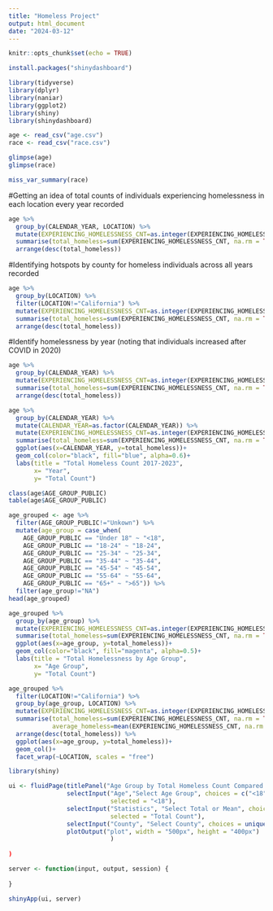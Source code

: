 ```yaml
---
title: "Homeless Project"
output: html_document
date: "2024-03-12"
---
```


```r
knitr::opts_chunk$set(echo = TRUE)
```


```r
install.packages("shinydashboard")
```

```r
library(tidyverse)
library(dplyr)
library(naniar)
library(ggplot2)
library(shiny)
library(shinydashboard)
```



```r
age <- read_csv("age.csv")
race <- read_csv("race.csv")
```

```r
glimpse(age)
glimpse(race)
```

```r
miss_var_summary(race)
```


#Getting an idea of total counts of individuals experiencing homelessness in each location every year recorded
```r
age %>% 
  group_by(CALENDAR_YEAR, LOCATION) %>% 
  mutate(EXPERIENCING_HOMELESSNESS_CNT=as.integer(EXPERIENCING_HOMELESSNESS_CNT)) %>% 
  summarise(total_homeless=sum(EXPERIENCING_HOMELESSNESS_CNT, na.rm = TRUE)) %>% 
  arrange(desc(total_homeless))
```

#Identifying hotspots by county for homeless individuals across all years recorded
```r
age %>% 
  group_by(LOCATION) %>% 
  filter(LOCATION!="California") %>% 
  mutate(EXPERIENCING_HOMELESSNESS_CNT=as.integer(EXPERIENCING_HOMELESSNESS_CNT)) %>% 
  summarise(total_homeless=sum(EXPERIENCING_HOMELESSNESS_CNT, na.rm = TRUE)) %>% 
  arrange(desc(total_homeless))
```

#Identify homelessness by year (noting that individuals increased after COVID in 2020)
```r
age %>% 
  group_by(CALENDAR_YEAR) %>% 
  mutate(EXPERIENCING_HOMELESSNESS_CNT=as.integer(EXPERIENCING_HOMELESSNESS_CNT)) %>% 
  summarise(total_homeless=sum(EXPERIENCING_HOMELESSNESS_CNT, na.rm = TRUE)) %>% 
  arrange(desc(total_homeless))
```

```r
age %>% 
  group_by(CALENDAR_YEAR) %>% 
  mutate(CALENDAR_YEAR=as.factor(CALENDAR_YEAR)) %>% 
  mutate(EXPERIENCING_HOMELESSNESS_CNT=as.integer(EXPERIENCING_HOMELESSNESS_CNT)) %>% 
  summarise(total_homeless=sum(EXPERIENCING_HOMELESSNESS_CNT, na.rm = TRUE)) %>% 
  ggplot(aes(x=CALENDAR_YEAR, y=total_homeless))+ 
  geom_col(color="black", fill="blue", alpha=0.6)+
  labs(title = "Total Homeless Count 2017-2023",
       x= "Year",
       y= "Total Count")
```
```r
class(age$AGE_GROUP_PUBLIC)
table(age$AGE_GROUP_PUBLIC)
```


```r
age_grouped <- age %>% 
  filter(AGE_GROUP_PUBLIC!="Unkown") %>% 
  mutate(age_group = case_when(
    AGE_GROUP_PUBLIC == "Under 18" ~ "<18",
    AGE_GROUP_PUBLIC == "18-24" ~ "18-24",
    AGE_GROUP_PUBLIC == "25-34" ~ "25-34",
    AGE_GROUP_PUBLIC == "35-44" ~ "35-44",
    AGE_GROUP_PUBLIC == "45-54" ~ "45-54",
    AGE_GROUP_PUBLIC == "55-64" ~ "55-64",
    AGE_GROUP_PUBLIC == "65+" ~ ">65")) %>% 
  filter(age_group!="NA")
head(age_grouped)
```

```r
age_grouped %>% 
  group_by(age_group) %>% 
  mutate(EXPERIENCING_HOMELESSNESS_CNT=as.integer(EXPERIENCING_HOMELESSNESS_CNT)) %>% 
  summarise(total_homeless=sum(EXPERIENCING_HOMELESSNESS_CNT, na.rm = TRUE)) %>% 
  ggplot(aes(x=age_group, y=total_homeless))+
  geom_col(color="black", fill="magenta", alpha=0.5)+
  labs(title = "Total Homelessness by Age Group",
       x= "Age Group",
       y= "Total Count")
```

```r
age_grouped %>% 
  filter(LOCATION!="California") %>% 
  group_by(age_group, LOCATION) %>% 
  mutate(EXPERIENCING_HOMELESSNESS_CNT=as.integer(EXPERIENCING_HOMELESSNESS_CNT)) %>% 
  summarise(total_homeless=sum(EXPERIENCING_HOMELESSNESS_CNT, na.rm = TRUE),
            average_homeless=mean(EXPERIENCING_HOMELESSNESS_CNT, na.rm = TRUE)) %>% 
  arrange(desc(total_homeless)) %>% 
  ggplot(aes(x=age_group, y=total_homeless))+
  geom_col()+
  facet_wrap(~LOCATION, scales = "free")
```

```r
library(shiny)

ui <- fluidPage(titlePanel("Age Group by Total Homeless Count Compared by County"),
                selectInput("Age","Select Age Group", choices = c("<18","18-24","25-34","35-44","45-54","55-64",">65"),
                            selected = "<18"),
                selectInput("Statistics", "Select Total or Mean", choices = c("Total Count","Average Count"),
                            selected = "Total Count"),
                selectInput("County", "Select County", choices = unique($LOCATION))
                plotOutput("plot", width = "500px", height = "400px")
                            )
  
)

server <- function(input, output, session) {
  
}

shinyApp(ui, server)
```





